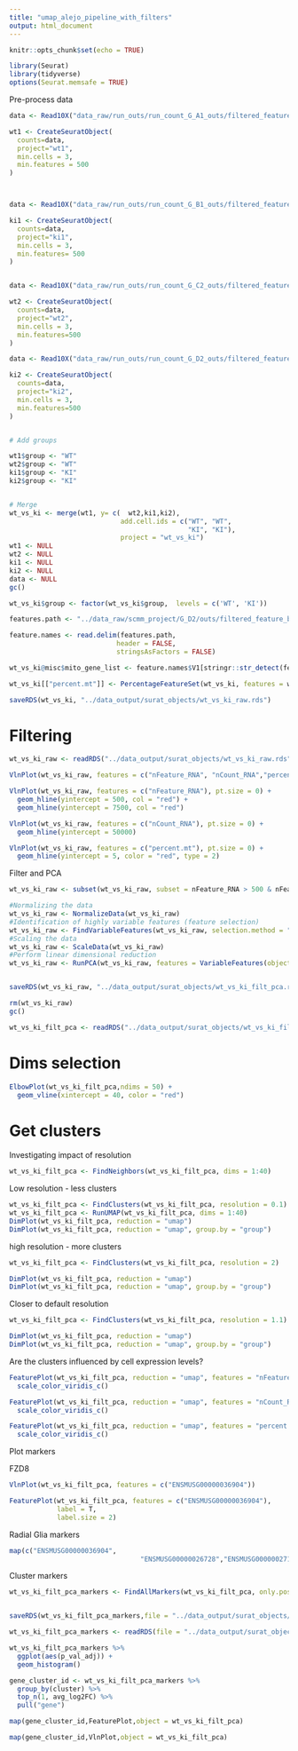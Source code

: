 ```yaml
---
title: "umap_alejo_pipeline_with_filters"
output: html_document
---
```


```r
knitr::opts_chunk$set(echo = TRUE)
```

```r
library(Seurat)
library(tidyverse)
options(Seurat.memsafe = TRUE)

```

Pre-process data
```r
data <- Read10X("data_raw/run_outs/run_count_G_A1_outs/filtered_feature_bc_matrix", gene.column =1) # After a lot of work, I realized the gene column is critical to load the file into R

wt1 <- CreateSeuratObject(
  counts=data,
  project="wt1",
  min.cells = 3,
  min.features = 500
)



data <- Read10X("data_raw/run_outs/run_count_G_B1_outs/filtered_feature_bc_matrix", gene.column =1)

ki1 <- CreateSeuratObject(
  counts=data,
  project="ki1",
  min.cells = 3,
  min.features= 500
)


data <- Read10X("data_raw/run_outs/run_count_G_C2_outs/filtered_feature_bc_matrix", gene.column =1)

wt2 <- CreateSeuratObject(
  counts=data,
  project="wt2",
  min.cells = 3,
  min.features=500
) 

data <- Read10X("data_raw/run_outs/run_count_G_D2_outs/filtered_feature_bc_matrix", gene.column =1)

ki2 <- CreateSeuratObject(
  counts=data,
  project="ki2",
  min.cells = 3,
  min.features=500
) 


# Add groups

wt1$group <- "WT"
wt2$group <- "WT"
ki1$group <- "KI"
ki2$group <- "KI"


# Merge
wt_vs_ki <- merge(wt1, y= c(  wt2,ki1,ki2),
                            add.cell.ids = c("WT", "WT",
                                             "KI", "KI"),
                            project = "wt_vs_ki")
wt1 <- NULL
wt2 <- NULL
ki1 <- NULL
ki2 <- NULL
data <- NULL
gc()

wt_vs_ki$group <- factor(wt_vs_ki$group,  levels = c('WT', 'KI'))

features.path <- "../data_raw/scmm_project/G_D2/outs/filtered_feature_bc_matrix/features.tsv.gz"

feature.names <- read.delim(features.path,
                           header = FALSE,
                           stringsAsFactors = FALSE)

wt_vs_ki@misc$mito_gene_list <- feature.names$V1[stringr::str_detect(feature.names$V2,"^mt-")]

wt_vs_ki[["percent.mt"]] <- PercentageFeatureSet(wt_vs_ki, features = wt_vs_ki@misc$mito_gene_list)

saveRDS(wt_vs_ki, "../data_output/surat_objects/wt_vs_ki_raw.rds")
```

# Filtering
```r
wt_vs_ki_raw <- readRDS("../data_output/surat_objects/wt_vs_ki_raw.rds")
```

```r
VlnPlot(wt_vs_ki_raw, features = c("nFeature_RNA", "nCount_RNA","percent.mt"), pt.size = 0, ncol = 3)

```


```r
VlnPlot(wt_vs_ki_raw, features = c("nFeature_RNA"), pt.size = 0) +
  geom_hline(yintercept = 500, col = "red") +
  geom_hline(yintercept = 7500, col = "red") 
```

```r
VlnPlot(wt_vs_ki_raw, features = c("nCount_RNA"), pt.size = 0) +
  geom_hline(yintercept = 50000) 

```

```r
VlnPlot(wt_vs_ki_raw, features = c("percent.mt"), pt.size = 0) +
  geom_hline(yintercept = 5, color = "red", type = 2) 
```

Filter and PCA
```r
wt_vs_ki_raw <- subset(wt_vs_ki_raw, subset = nFeature_RNA > 500 & nFeature_RNA < 7500 & nCount_RNA < 50000 & percent.mt < 5)

#Normalizing the data
wt_vs_ki_raw <- NormalizeData(wt_vs_ki_raw)
#Identification of highly variable features (feature selection)
wt_vs_ki_raw <- FindVariableFeatures(wt_vs_ki_raw, selection.method = "vst", nfeatures = 2000)
#Scaling the data
wt_vs_ki_raw <- ScaleData(wt_vs_ki_raw)
#Perform linear dimensional reduction
wt_vs_ki_raw <- RunPCA(wt_vs_ki_raw, features = VariableFeatures(object = wt_vs_ki_raw))


saveRDS(wt_vs_ki_raw, "../data_output/surat_objects/wt_vs_ki_filt_pca.rds")
```

```r
rm(wt_vs_ki_raw)
gc()

```


```r
wt_vs_ki_filt_pca <- readRDS("../data_output/surat_objects/wt_vs_ki_filt_pca.rds")
```

# Dims selection

```r
ElbowPlot(wt_vs_ki_filt_pca,ndims = 50) +
  geom_vline(xintercept = 40, color = "red")
```
# Get clusters

Investigating impact of resolution
```r
wt_vs_ki_filt_pca <- FindNeighbors(wt_vs_ki_filt_pca, dims = 1:40)
```

Low resolution - less clusters
```r

wt_vs_ki_filt_pca <- FindClusters(wt_vs_ki_filt_pca, resolution = 0.1)
wt_vs_ki_filt_pca <- RunUMAP(wt_vs_ki_filt_pca, dims = 1:40)
DimPlot(wt_vs_ki_filt_pca, reduction = "umap")
DimPlot(wt_vs_ki_filt_pca, reduction = "umap", group.by = "group")

```
high resolution - more clusters
```r
wt_vs_ki_filt_pca <- FindClusters(wt_vs_ki_filt_pca, resolution = 2)

DimPlot(wt_vs_ki_filt_pca, reduction = "umap")
DimPlot(wt_vs_ki_filt_pca, reduction = "umap", group.by = "group")

```
Closer to default resolution
```r
wt_vs_ki_filt_pca <- FindClusters(wt_vs_ki_filt_pca, resolution = 1.1)

DimPlot(wt_vs_ki_filt_pca, reduction = "umap")
DimPlot(wt_vs_ki_filt_pca, reduction = "umap", group.by = "group")
```

Are the clusters influenced by cell expression levels? 

```r
FeaturePlot(wt_vs_ki_filt_pca, reduction = "umap", features = "nFeature_RNA") +
  scale_color_viridis_c()
```

```r
FeaturePlot(wt_vs_ki_filt_pca, reduction = "umap", features = "nCount_RNA") +
  scale_color_viridis_c()
```

```r


FeaturePlot(wt_vs_ki_filt_pca, reduction = "umap", features = "percent.mt") +
  scale_color_viridis_c()

```

Plot markers

FZD8
```r

VlnPlot(wt_vs_ki_filt_pca, features = c("ENSMUSG00000036904"))

FeaturePlot(wt_vs_ki_filt_pca, features = c("ENSMUSG00000036904"),
            label = T,
            label.size = 2)

```
Radial Glia markers
```r

map(c("ENSMUSG00000036904",
                                 "ENSMUSG00000026728","ENSMUSG00000027168","ENSMUSG00000022528","ENSMUSG00000048001","ENSMUSG00000020932","ENSMUSG00000024304","ENSMUSG00000004891","ENSMUSG00000074637"),FeaturePlot,object = wt_vs_ki_filt_pca)


```

Cluster markers
```r
wt_vs_ki_filt_pca_markers <- FindAllMarkers(wt_vs_ki_filt_pca, only.pos = TRUE, min.pct = 0.25, logfc.threshold = 0.25)


saveRDS(wt_vs_ki_filt_pca_markers,file = "../data_output/surat_objects/wt_vs_ki_filt_pca_markers.rds")
```


```r
wt_vs_ki_filt_pca_markers <- readRDS(file = "../data_output/surat_objects/wt_vs_ki_filt_pca_markers.rds")

```

```r
wt_vs_ki_filt_pca_markers %>%
  ggplot(aes(p_val_adj)) +
  geom_histogram()

gene_cluster_id <- wt_vs_ki_filt_pca_markers %>% 
  group_by(cluster) %>% 
  top_n(1, avg_log2FC) %>%
  pull("gene")

```

```r
map(gene_cluster_id,FeaturePlot,object = wt_vs_ki_filt_pca)
```

```r
map(gene_cluster_id,VlnPlot,object = wt_vs_ki_filt_pca)
```
